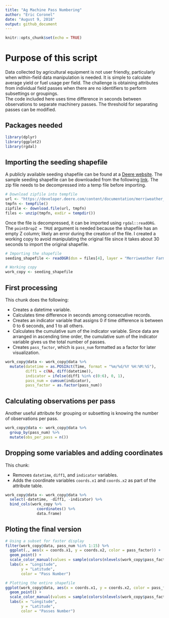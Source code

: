 ```yaml
---
title: "Ag Machine Pass Numbering"
author: "Eric Coronel"
date: "August 9, 2018"
output: github_document
---
```


```r

knitr::opts_chunk$set(echo = TRUE)

```

# Purpose of this script

Data collected by agricultural equipment is not user friendly, particularly when within-field data manipulation is needed. It is simple to calculate average yield or fuel usage per field. The challenge is obtaining attributes from individual field passes when there are no identifiers to perform subsettings or groupings.  
The code included here uses time difference in seconds between observations to separate machinery passes. The threshold for separating passes can be modified.

## Packages needed
```r

library(dplyr)
library(ggplot2)
library(rgdal)

```

## Importing the seeding shapefile

A publicly available seeding shapefile can be found at a [Deere website](https://developer.deere.com/#!documentation&doc=.%2Fmyjohndeere%2FfieldOperations.htm&anchor=). The sample seeding shapefile can be downloaded from the following [link](https://developer.deere.com/content/documentation/merriweather_seeding.zip). The zip file needs to be decompressed into a temp file before importing.

```r

# Download zipfile into tempfile
url <- "https://developer.deere.com/content/documentation/merriweather_seeding.zip"
tmpfn <- tempfile()
zipfile <- download.file(url, tmpfn)
files <- unzip(tmpfn, exdir = tempdir())

```

Once the file is decompressed, it can be imported using `rgdal::readORG`. The `pointDropZ = TRUE` argument is needed because the shapefile has an empty Z column; likely an error during the creation of the file. I created a working copy to avoid manipulating the original file since it takes about 30 seconds to import the original shapefile.

```r

# Importing the shapefile
seeding_shapefile <- readOGR(dsn = files[4], layer = "Merriweather Farms-JT-01-Corn", pointDropZ = TRUE)

# Working copy
work_copy <- seeding_shapefile

```

## First processing

This chunk does the following:

* Creates a datetime variable.
* Calculates time difference in seconds among consecutive records.
* Creates an indicator variable that assigns 0 if time difference is between 0 to 6 seconds, and 1 to all others.
* Calculates the cumulative sum of the indicator variable. Since data are arranged in ascending time order, the cumulative sum of the indicator variable gives us the total number of passes.
* Creates `pass_factor`, which is `pass_num` formatted as a factor for later visualization.

```r

work_copy@data <- work_copy@data %>%
  mutate(datetime = as.POSIXct(Time, format = "%m/%d/%Y %H:%M:%S"),
         diff1 = c(NA, diff(datetime)),
         indicator = ifelse(diff1 %in% c(0:6), 0, 1),
         pass_num = cumsum(indicator),
         pass_factor = as.factor(pass_num))

```

## Calculating observations per pass

Another useful attribute for grouping or subsetting is knowing the number of observations per pass.

```r

work_copy@data <- work_copy@data %>%
  group_by(pass_num) %>%
  mutate(obs_per_pass = n())

```

## Dropping some variables and adding coordinates

This chunk:

* Removes `datetime`, `diff1`, and `indicator` variables.
* Adds the coordinate variables `coords.x1` and `coords.x2` as part of the attribute table.

```r

work_copy@data <- work_copy@data %>%
  select(-datetime, -diff1, -indicator) %>% 
  bind_cols(work_copy %>%
              coordinates() %>%
              data.frame)

```

## Ploting the final version

```r

# Using a subset for faster display
filter(work_copy@data, pass_num %in% 1:15) %>% 
  ggplot(., aes(x = coords.x1, y = coords.x2, color = pass_factor)) +
  geom_point() +
  scale_color_manual(values = sample(colors(nlevels(work_copy$pass_factor)))) +
  labs(x = "Longitude",
       y = "Latitude",
       color = "Pass Number")

# Plotting the entire shapefile
ggplot(work_copy@data, aes(x = coords.x1, y = coords.x2, color = pass_factor)) +
  geom_point() +
  scale_color_manual(values = sample(colors(nlevels(work_copy$pass_factor)))) +
  labs(x = "Longitude",
       y = "Latitude",
       color = "Passes Number")

```